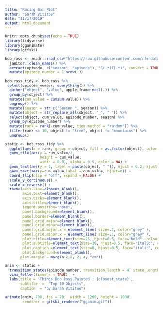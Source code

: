 ```yaml
---
title: "Racing Bar Plot"
author: "Sarah Vititoe"
date: "11/17/2019"
output: html_document
---
```


```r
knitr::opts_chunk$set(echo = TRUE)
library(tidyverse)
library(gganimate)
library(gifski)
```

```r
bob_ross <- readr::read_csv("https://raw.githubusercontent.com/rfordatascience/tidytuesday/master/data/2019/2019-08-06/bob-ross.csv") %>% 
  janitor::clean_names() %>% 
  extract(episode, c("season", "episode"), "S(.*)E(.*)", convert = TRUE) %>% 
  mutate(episode_number = 1:nrow(.))
```



```r
bob_ross_tidy <- bob_ross %>% 
 select(episode_number, everything()) %>% 
  gather("object", "value", apple_frame:ncol(.)) %>% 
  group_by(object) %>% 
  mutate(cum_value = cumsum(value)) %>% 
  ungroup() %>% 
  mutate(season = str_c("Season ", season)) %>% 
  mutate(object = str_replace_all(object, "_", " ")) %>% 
  select(object, cum_value, episode_number, season) %>% 
  group_by(episode_number) %>% 
  mutate(rank = rank(-cum_value, ties.method = "random")) %>% 
  filter(rank <= 10, object != "tree", object != "mountains") %>% 
  ungroup()
```

```r
static <- bob_ross_tidy %>% 
  ggplot(aes(x = rank, group = object, fill = as.factor(object), color = as.factor(object))) +
  geom_tile(aes(y = cum_value/2, 
                height = cum_value, 
                width = 0.9), alpha = 0.5, color = NA) + 
  geom_text(aes(y = 0, label = paste(object, " ")), vjust = 0.2, hjust = 1) +
  geom_text(aes(y=cum_value,label = cum_value, hjust=0)) +
  coord_flip(clip = "off", expand = FALSE) +
  scale_y_continuous() +
  scale_x_reverse() + 
  theme(axis.line=element_blank(),
        axis.text=element_blank(),
        axis.ticks=element_blank(),
        axis.title=element_blank(),
        legend.position="none",
        panel.background=element_blank(),
        panel.border=element_blank(),
        panel.grid.major=element_blank(),
        panel.grid.minor=element_blank(),
        panel.grid.major.x = element_line( size=.1, color="grey" ),
        panel.grid.minor.x = element_line( size=.1, color="grey" ),
        plot.title=element_text(size=25, hjust=0.5, face="bold", colour="grey", vjust=-1),
        plot.subtitle=element_text(size=18, hjust=0.5, face="italic", color="grey"),
        plot.caption =element_text(size=8, hjust=0.5, face="italic", color="grey"),
        plot.background=element_blank(),
       plot.margin = margin(2,2, 2, 4, "cm"))
```

```r
anim <- static + 
  transition_states(episode_number, transition_length = 4, state_length = 1) +
  view_follow(fixed_x = TRUE)  +
  labs(title = 'Things Bob Ross Painted : {closest_state}',  
       subtitle  =  "Top 10 Objects",
       caption  = "by Sarah Vititoe")
```

```r
animate(anim, 200, fps = 20,  width = 1200, height = 1000, 
        renderer = gifski_renderer("gganim.gif"))
```

